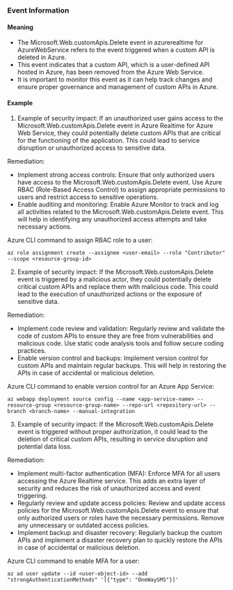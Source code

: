
### Event Information

#### Meaning

- The Microsoft.Web.customApis.Delete event in azurerealtime for AzureWebService refers to the event triggered when a custom API is deleted in Azure.
- This event indicates that a custom API, which is a user-defined API hosted in Azure, has been removed from the Azure Web Service.
- It is important to monitor this event as it can help track changes and ensure proper governance and management of custom APIs in Azure.

#### Example

1. Example of security impact: If an unauthorized user gains access to the Microsoft.Web.customApis.Delete event in Azure Realtime for Azure Web Service, they could potentially delete custom APIs that are critical for the functioning of the application. This could lead to service disruption or unauthorized access to sensitive data.

Remediation:
- Implement strong access controls: Ensure that only authorized users have access to the Microsoft.Web.customApis.Delete event. Use Azure RBAC (Role-Based Access Control) to assign appropriate permissions to users and restrict access to sensitive operations.
- Enable auditing and monitoring: Enable Azure Monitor to track and log all activities related to the Microsoft.Web.customApis.Delete event. This will help in identifying any unauthorized access attempts and take necessary actions.

Azure CLI command to assign RBAC role to a user:
```
az role assignment create --assignee <user-email> --role "Contributor" --scope <resource-group-id>
```

2. Example of security impact: If the Microsoft.Web.customApis.Delete event is triggered by a malicious actor, they could potentially delete critical custom APIs and replace them with malicious code. This could lead to the execution of unauthorized actions or the exposure of sensitive data.

Remediation:
- Implement code review and validation: Regularly review and validate the code of custom APIs to ensure they are free from vulnerabilities and malicious code. Use static code analysis tools and follow secure coding practices.
- Enable version control and backups: Implement version control for custom APIs and maintain regular backups. This will help in restoring the APIs in case of accidental or malicious deletion.

Azure CLI command to enable version control for an Azure App Service:
```
az webapp deployment source config --name <app-service-name> --resource-group <resource-group-name> --repo-url <repository-url> --branch <branch-name> --manual-integration
```

3. Example of security impact: If the Microsoft.Web.customApis.Delete event is triggered without proper authorization, it could lead to the deletion of critical custom APIs, resulting in service disruption and potential data loss.

Remediation:
- Implement multi-factor authentication (MFA): Enforce MFA for all users accessing the Azure Realtime service. This adds an extra layer of security and reduces the risk of unauthorized access and event triggering.
- Regularly review and update access policies: Review and update access policies for the Microsoft.Web.customApis.Delete event to ensure that only authorized users or roles have the necessary permissions. Remove any unnecessary or outdated access policies.
- Implement backup and disaster recovery: Regularly backup the custom APIs and implement a disaster recovery plan to quickly restore the APIs in case of accidental or malicious deletion.

Azure CLI command to enable MFA for a user:
```
az ad user update --id <user-object-id> --add "strongAuthenticationMethods" '[{"type": "OneWaySMS"}]'
```

